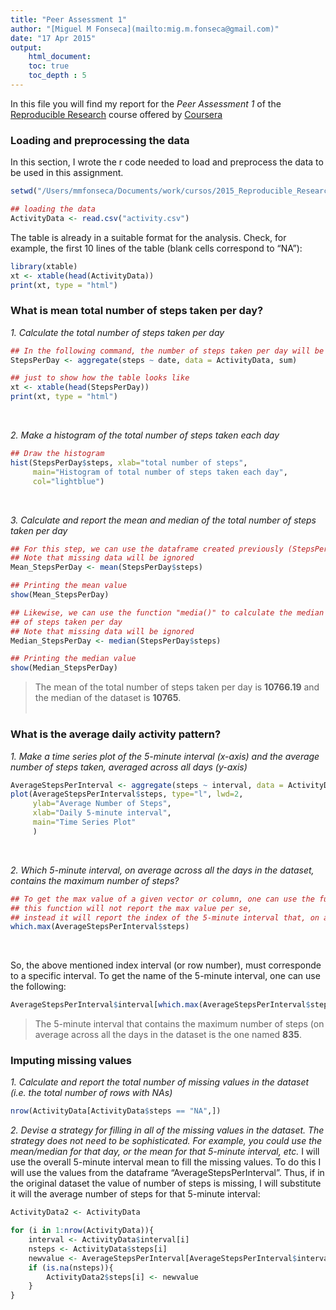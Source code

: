 ```yaml
---
title: "Peer Assessment 1"
author: "[Miguel M Fonseca](mailto:mig.m.fonseca@gmail.com)"
date: "17 Apr 2015"
output: 
    html_document:
    toc: true
    toc_depth : 5
---
```

In this file you will find my report for the *Peer Assessment 1* of the [Reproducible Research][a] course offered by [Coursera][b]

[a]: https://www.coursera.org/course/repdata "Reproducible Research"
[b]: https://www.coursera.org/ "Coursera"


### Loading and preprocessing the data
In this section, I wrote the r code needed to load and preprocess the data to be used in this assignment.

```r
setwd("/Users/mmfonseca/Documents/work/cursos/2015_Reproducible_Research/Peer_Assessment_1")

## loading the data
ActivityData <- read.csv("activity.csv")
```

The table is already in a suitable format for the analysis.
Check, for example, the first 10 lines of the table (blank cells correspond to "NA"):
```r
library(xtable)
xt <- xtable(head(ActivityData))
print(xt, type = "html")
```

### What is mean total number of steps taken per day?

*1. Calculate the total number of steps taken per day*
```r
## In the following command, the number of steps taken per day will be summed up
StepsPerDay <- aggregate(steps ~ date, data = ActivityData, sum)

## just to show how the table looks like
xt <- xtable(head(StepsPerDay))
print(xt, type = "html")
```
<br>

*2. Make a histogram of the total number of steps taken each day*
```r
## Draw the histogram
hist(StepsPerDay$steps, xlab="total number of steps", 
     main="Histogram of total number of steps taken each day", 
     col="lightblue")
```
<br>

*3. Calculate and report the mean and median of the total number of steps taken per day*
```r
## For this step, we can use the dataframe created previously (StepsPerDay)
## Note that missing data will be ignored
Mean_StepsPerDay <- mean(StepsPerDay$steps)

## Printing the mean value
show(Mean_StepsPerDay)

## Likewise, we can use the function "media()" to calculate the median of the total number
## of steps taken per day
## Note that missing data will be ignored
Median_StepsPerDay <- median(StepsPerDay$steps)

## Printing the median value
show(Median_StepsPerDay)
```

> The mean of the total number of steps taken per day is **10766.19** and the median of the dataset is **10765**.
<br><br>

### What is the average daily activity pattern?
*1. Make a time series plot of the 5-minute interval (x-axis) and the average number of steps taken, averaged across all days (y-axis)*
```r
AverageStepsPerInterval <- aggregate(steps ~ interval, data = ActivityData, mean)
plot(AverageStepsPerInterval$steps, type="l", lwd=2, 
     ylab="Average Number of Steps", 
     xlab="Daily 5-minute interval",
     main="Time Series Plot"
     )
```
<br>

*2. Which 5-minute interval, on average across all the days in the dataset, contains the maximum number of steps?*
```r
## To get the max value of a given vector or column, one can use the function which.max
## this function will not report the max value per se, 
## instead it will report the index of the 5-minute interval that, on average, contains the maximum number of steps:
which.max(AverageStepsPerInterval$steps)
```
<br>

So, the above mentioned index interval (or row number), must corresponde to a specific interval. To get the name of the 5-minute interval, one can use the following:
```r
AverageStepsPerInterval$interval[which.max(AverageStepsPerInterval$steps)]
```

> The 5-minute interval that contains the maximum number of steps (on average across all the days in the dataset is the one named **835**.

### Imputing missing values
*1. Calculate and report the total number of missing values in the dataset (i.e. the total number of rows with NAs)*
```r
nrow(ActivityData[ActivityData$steps == "NA",])
```

*2. Devise a strategy for filling in all of the missing values in the dataset. The strategy does not need to be sophisticated. For example, you could use the mean/median for that day, or the mean for that 5-minute interval, etc.*
I will use the overall 5-minute interval mean to fill the missing values. To do this I will use the values from the dataframe "AverageStepsPerInterval". Thus, if in the original dataset the value of number of steps is missing, I will substitute it will the average number of steps for that 5-minute interval:

```r
ActivityData2 <- ActivityData

for (i in 1:nrow(ActivityData)){
    interval <- ActivityData$interval[i]
    nsteps <- ActivityData$steps[i]
    newvalue <- AverageStepsPerInterval[AverageStepsPerInterval$interval == interval,2]
    if (is.na(nsteps)){
        ActivityData2$steps[i] <- newvalue
    }
}
````